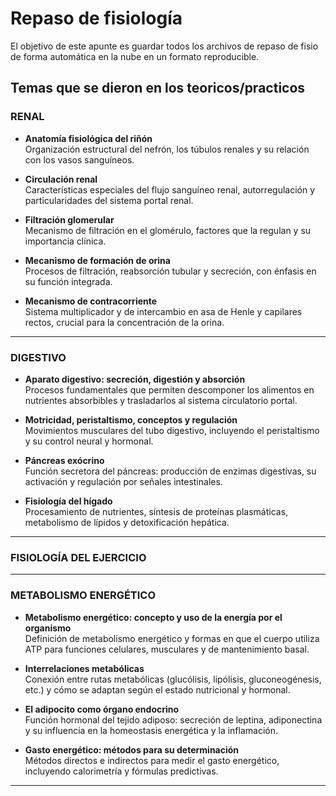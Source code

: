 # Repaso de fisiología {.unnumbered}

El objetivo de este apunte es guardar todos los archivos de repaso de fisio de forma automática en la nube en un formato reproducible.

## Temas que se dieron en los teoricos/practicos

### RENAL

- **Anatomía fisiológica del riñón**  
  Organización estructural del nefrón, los túbulos renales y su relación con los vasos sanguíneos.

- **Circulación renal**  
  Características especiales del flujo sanguíneo renal, autorregulación y particularidades del sistema portal renal.

- **Filtración glomerular**  
  Mecanismo de filtración en el glomérulo, factores que la regulan y su importancia clínica.

- **Mecanismo de formación de orina**  
  Procesos de filtración, reabsorción tubular y secreción, con énfasis en su función integrada.

- **Mecanismo de contracorriente**  
  Sistema multiplicador y de intercambio en asa de Henle y capilares rectos, crucial para la concentración de la orina.

---

### DIGESTIVO

- **Aparato digestivo: secreción, digestión y absorción**  
  Procesos fundamentales que permiten descomponer los alimentos en nutrientes absorbibles y trasladarlos al sistema circulatorio portal.

- **Motricidad, peristaltismo, conceptos y regulación**  
  Movimientos musculares del tubo digestivo, incluyendo el peristaltismo y su control neural y hormonal.

- **Páncreas exócrino**  
  Función secretora del páncreas: producción de enzimas digestivas, su activación y regulación por señales intestinales.

- **Fisiología del hígado**  
  Procesamiento de nutrientes, síntesis de proteínas plasmáticas, metabolismo de lípidos y detoxificación hepática.

---

### FISIOLOGÍA DEL EJERCICIO

---

### METABOLISMO ENERGÉTICO

- **Metabolismo energético: concepto y uso de la energía por el organismo**  
  Definición de metabolismo energético y formas en que el cuerpo utiliza ATP para funciones celulares, musculares y de mantenimiento basal.

- **Interrelaciones metabólicas**  
  Conexión entre rutas metabólicas (glucólisis, lipólisis, gluconeogénesis, etc.) y cómo se adaptan según el estado nutricional y hormonal.

- **El adipocito como órgano endocrino**  
  Función hormonal del tejido adiposo: secreción de leptina, adiponectina y su influencia en la homeostasis energética y la inflamación.

- **Gasto energético: métodos para su determinación**  
  Métodos directos e indirectos para medir el gasto energético, incluyendo calorimetría y fórmulas predictivas.

---